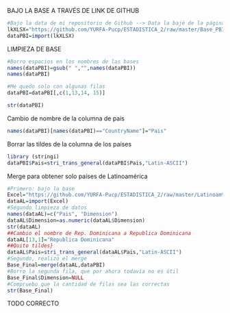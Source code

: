BAJO LA BASE A TRAVÉS DE LINK DE GITHUB
```r
#Bajo la data de mi repositorio de Github --> Data la bajé de la página de Banco Mundial
lkXLSX="https://github.com/YURFA-Pucp/ESTADISTICA_2/raw/master/Base_PBI_Estadistica2.xlsx"
dataPBI=import(lkXLSX)
```
LIMPIEZA DE BASE
```r
#Borro espacios en los nombres de las bases 
names(dataPBI)=gsub(" ","",names(dataPBI))
names(dataPBI)
```
```r
#Me quedo solo con algunas filas
dataPBI=dataPBI[,c(1,13,14, 15)]
```
```r
str(dataPBI)
```

Cambio de nombre de la columna de pais
```r
names(dataPBI)[names(dataPBI)=="CountryName"]="Pais"
```
Borrar las tildes de la columna de los países 
```r
library (stringi)
dataPBI$Pais=stri_trans_general(dataPBI$Pais,"Latin-ASCII")
```
Merge para obtener solo países de Latinoamérica 
```r
#Primero: bajo la base 
Excel="https://github.com/YURFA-Pucp/ESTADISTICA_2/raw/master/Latinoam%C3%A9rica.xlsx"
dataAL=import(Excel)
#Segundo limpieza de datos
names(dataAL)=c("Pais", "Dimension")
dataAL$Dimension=as.numeric(dataAL$Dimension)
str(dataAL)
##Cambio el nombre de Rep. Dominicana a Republica Dominicana
dataAL[13,1]="Republica Dominicana"
##Quito tildes}
dataAL$Pais=stri_trans_general(dataAL$Pais,"Latin-ASCII")
#Segundo, realizo el merge
Base_Final=merge(dataAL,dataPBI) 
#Borro la segunda fila, que por ahora todavía no es útil
Base_Final$Dimension=NULL
#Compruebo que la cantidad de filas sea las correctas 
str(Base_Final)
```
TODO CORRECTO
